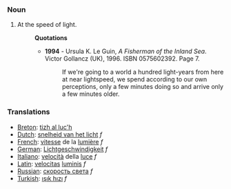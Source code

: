 ===Noun===
#At the speed of light.
#:'''Quotations'''
#:*'''1994''' - Ursula K. Le Guin, ''A Fisherman of the Inland Sea''. Victor Gollancz (UK), 1996. ISBN 0575602392. Page 7.
#:*:If we're going to a world a hundred light-years from here at near lightspeed, we spend according to our own perceptions, only a few minutes doing so and arrive only a few minutes older.

===Translations===

*[[Breton]]: [[tizh al luc'h]]
*[[Dutch]]: [[snelheid van het licht]] ''f''
*[[French]]: [[vitesse]] de la [[lumière]] ''f''
*[[German]]: [[Lichtgeschwindigkeit]] ''f''
*[[Italiano]]: [[velocità]] della [[luce]] ''f''
*[[Latin]]: [[velocitas]] [[lumen|luminis]] ''f''
*[[Russian]]: [[скорость света]] ''f''
*[[Turkish]]: [[ışık hızı]] ''f''